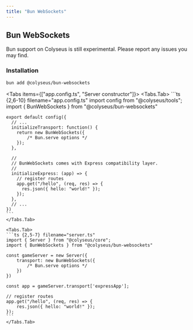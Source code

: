 ```yaml
---
title: "Bun WebSockets"
---
```


## Bun WebSockets

Bun support on Colyseus is still experimental. Please report any issues you may find.

### Installation

```sh filename="Terminal"
bun add @colyseus/bun-websockets
```

<Tabs items={["app.config.ts", "Server constructor"]}>
    <Tabs.Tab>
    ```ts {2,6-10} filename="app.config.ts"
    import config from "@colyseus/tools";
    import { BunWebSockets } from "@colyseus/bun-websockets"

    export default config({
      // ...
      initializeTransport: function() {
        return new BunWebSockets({
            /* Bun.serve options */
        });
      },

      //
      // BunWebSockets comes with Express compatibility layer.
      //
      initializeExpress: (app) => {
        // register routes
        app.get("/hello", (req, res) => {
          res.json({ hello: "world!" });
        });
      },
      // ...
    })
    ```
    </Tabs.Tab>

    <Tabs.Tab>
    ```ts {2,5-7} filename="server.ts"
    import { Server } from "@colyseus/core";
    import { BunWebSockets } from "@colyseus/bun-websockets"

    const gameServer = new Server({
        transport: new BunWebSockets({
            /* Bun.serve options */
        })
    })

    const app = gameServer.transport['expressApp'];

    // register routes
    app.get("/hello", (req, res) => {
        res.json({ hello: "world!" });
    });
    ```
    </Tabs.Tab>
</Tabs>
